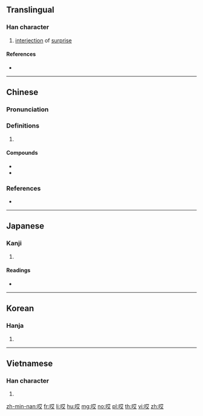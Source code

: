 {{character info/new}}
==Translingual==

===Han character===
{{Han char|rn=30|rad=口|as=06|sn=9|four=64040|canj=RTK|ids=⿰口艾}}

# [[interjection]] of [[surprise]]

====References====
* {{Han ref|kx=0189.271|dkj=03628|hdz=10598.030|uh=54CE|ud=21710|bh=AB75|bd=43893}}

----

==Chinese==
{{zh-forms}}

===Pronunciation===
{{zh-pron
|m=āi
|c=aai1,ai3
|h=pfs=ái
|md=
|mn=
|w=
|mc=y
|oc=y
|cat=
}}

===Definitions===
{{zh-hanzi}}

# {{rfdef|lang=zh}}

====Compounds====
* {{zh-l|哎呀}}
* {{zh-l|哎喲}}

===References===
* {{R:yue:Hanzi}}

----

==Japanese==

===Kanji===
{{ja-kanji|grade=|rs=口06}}

# {{defn|lang=ja|sort=口06}}

====Readings====
* {{ja-readings|on=[[がい]] (gai)|kun=}}

----

==Korean==

===Hanja===
{{ko-hanja|hangeul=애|rv=ae|mr=ae}}

# {{defn|lang=ko|sort=口06}}

----

==Vietnamese==

===Han character===
{{vi-hantu|[[ngáy]], [[ngửi]]|rs=口06}}

# {{defn|lang=vi|sort=口06}}

[[zh-min-nan:哎]]
[[fr:哎]]
[[li:哎]]
[[hu:哎]]
[[mg:哎]]
[[no:哎]]
[[pl:哎]]
[[th:哎]]
[[vi:哎]]
[[zh:哎]]